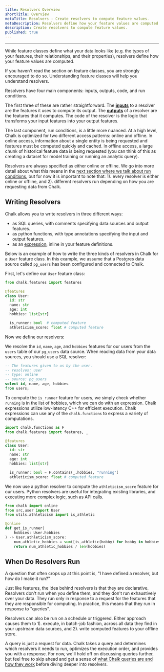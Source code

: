 ```yaml
---
title: Resolvers Overview
shortTitle: Overview
metaTitle: Resolvers - Create resolvers to compute feature values.
metaDescription: Resolvers define how your feature values are computed. Resolvers can be written in Python or SQL.
description: Create resolvers to compute feature values.
published: true
---
```



---

While feature classes define what your data looks like (e.g. the types of your features,
their relationships, and their properties), resolvers define how your feature values
are computed.

<TipInfo>
    If you haven't read the section on feature classes, you are strongly encouraged to do so.
    Understanding feature classes will help you understand resolvers.
</TipInfo>

Resolvers have four main components: inputs, outputs, code, and run conditions.

The first three of these are rather straightforward. The [**inputs**](/docs/python-resolvers#inputs) to a resolver
are the features it uses to compute its output. The [**outputs**](/docs/python-resolvers#outputs) of a resolver
are the features that it computes. The code of the resolver is the logic that
transforms your input features into your output features.

The last component, run conditions, is a little more nuanced. At a high level,
Chalk is optimized for two different access patterns: online and offline. In online
access, information about a single entity is being requested and features must be
computed quickly and cached. In offline access, a large chunk of historical
feature data is being requested (you can think of this as creating a dataset for model
training or running an analytic query).

Resolvers are always specified as either online or offline. We go into more detail
about what this means in the [next section where we talk about run conditions](/docs/resolver-online-offline),
but for now it is important to note that: 1). every resolver is either online or offline, and 2). different
resolvers run depending on how you are requesting data from Chalk.

## Writing Resolvers

Chalk allows you to write resolvers in three different ways:
- as SQL queries, with comments specifying data sources and output features.
- as python functions, with type annotations specifying the input and output features.
- as an [expression](/docs/expression), inline in your feature definitions.

Below is an example of how to write the three kinds of resolvers in Chalk
for a `User` feature class. In this example, we assume that a Postgres data source
called `pg_users` has been configured and connected to Chalk.

First, let's define our `User` feature class:

```python src/user.py
from chalk.features import features

@features
class User:
  id: str
  name: str
  age: int
  hobbies: list[str]

  is_runner: bool  # computed feature
  athleticism_score: float # computed feature
```

Now we define our resolvers:

We resolve the `id`, `name`, `age`, and `hobbies` features for our users from the
`users` table of our `pg_users` data source. When reading data from your data
sources, you should use a SQL resolver:

```sql src/get_user.chalk.sql
-- The features given to us by the user.
-- resolves: user
-- type: online
-- source: pg_users
select id, name, age, hobbies
from users;
```

To compute the `is_runner` feature for users, we simply check whether `running` is in
the list of hobbies, which we can do with an expression. Chalk expressions utilize low-latency
C++ for efficient execution. Chalk expressions can use any of the `chalk.functions` to express
a variety of computations.

```python src/user.py
import chalk.functions as F
from chalk.features import features, _

@features
class User:
  id: str
  name: str
  age: int
  hobbies: list[str]

  is_runner: bool = F.contains(_.hobbies, "running")
  athleticism_score: float # computed feature
```

We now use a python resolver to compute the `athleticism_socre` feature for our users.
Python resolvers are useful for integrating existing libraries, and executing more complex
logic, such as API calls.

```python src/resolvers.py
from chalk import online
from src.user import User
from utils.athleticism import is_athletic

@online
def get_is_runner(
    hobbies: User.hobbies
) -> User.athleticism_score:
    num_athletic_hobbies = sum([is_athletic(hobby) for hobby in hobbies])
    return num_athletic_hobbies / len(hobbies)
```


## When Do Resolvers Run

A question that often crops up at this point is, "I have defined a resolver, but how do
I make it run?"

Just like features, the idea behind resolvers is that they are declarative. Resolvers
don't run when you define them, and they don't run exhaustively over your data. They run
only in response to a request for the features that they are responsible for computing. In
practice, this means that they run in response to "queries".

<TipInfo>
    Resolvers can also be run on a schedule or triggered. Either approach causes them
    to 1). execute, in batch-job fashion, across all data they find in your upstream
    data sources, and 2). write computed features to your offline store.
</TipInfo>

A query is just a request for data. Chalk takes a query and determines which resolvers it
needs to run, optimizes the execution order, and provides you with a response. For now, we'll
hold off on discussing queries further, but feel free to skip ahead and
get a sense of [what Chalk queries are and how they work](/docs/query-overview) before diving
deeper into resolvers.
